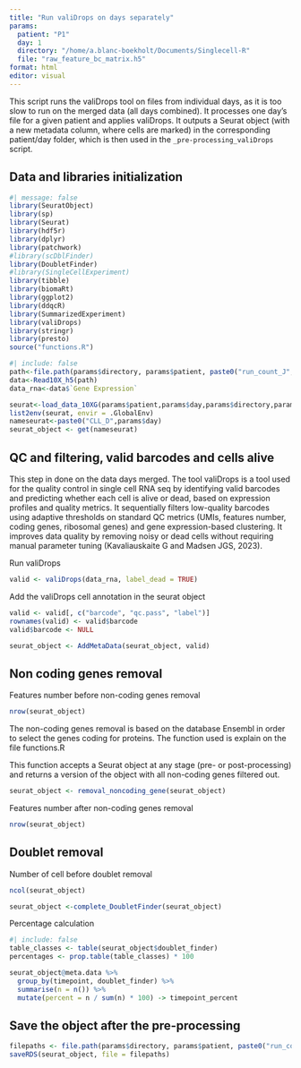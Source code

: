 ```yaml
---
title: "Run valiDrops on days separately"
params: 
  patient: "P1"
  day: 1
  directory: "/home/a.blanc-boekholt/Documents/Singlecell-R"
  file: "raw_feature_bc_matrix.h5"
format: html
editor: visual
---
```


This script runs the valiDrops tool on files from individual days, as it is too slow to run on the merged data (all days combined). It processes one day's file for a given patient and applies valiDrops. It outputs a Seurat object (with a new metadata column, where cells are marked) in the corresponding patient/day folder, which is then used in the `_pre-processing_valiDrops` script.

## Data and libraries initialization

```r
#| message: false
library(SeuratObject)
library(sp)
library(Seurat)
library(hdf5r)
library(dplyr)
library(patchwork)
#library(scDblFinder)
library(DoubletFinder)
#library(SingleCellExperiment)
library(tibble)
library(biomaRt)
library(ggplot2)
library(ddqcR)
library(SummarizedExperiment)
library(valiDrops)
library(stringr)
library(presto)
source("functions.R")
```

```r
#| include: false
path<-file.path(params$directory, params$patient, paste0("run_count_J", params$day), "outs", params$file)
data<-Read10X_h5(path)
data_rna<-data$`Gene Expression`

seurat<-load_data_10XG(params$patient,params$day,params$directory,params$file)
list2env(seurat, envir = .GlobalEnv)
nameseurat<-paste0("CLL_D",params$day)
seurat_object <- get(nameseurat)
```

## QC and filtering, valid barcodes and cells alive

This step in done on the data days merged. The tool valiDrops is a tool used for the quality control in single cell RNA seq by identifying valid barcodes and predicting whether each cell is alive or dead, based on expression profiles and quality metrics. It sequentially filters low-quality barcodes using adaptive thresholds on standard QC metrics (UMIs, features number, coding genes, ribosomal genes) and gene expression-based clustering. It improves data quality by removing noisy or dead cells without requiring manual parameter tuning (Kavaliauskaite G and Madsen JGS, 2023).

Run valiDrops

```r
valid <- valiDrops(data_rna, label_dead = TRUE)
```

Add the valiDrops cell annotation in the seurat object

```r
valid <- valid[, c("barcode", "qc.pass", "label")]
rownames(valid) <- valid$barcode
valid$barcode <- NULL

seurat_object <- AddMetaData(seurat_object, valid)
```

## Non coding genes removal

Features number before non-coding genes removal

```r
nrow(seurat_object)
```

The non-coding genes removal is based on the database Ensembl in order to select the genes coding for proteins. The function used is explain on the file functions.R

This function accepts a Seurat object at any stage (pre- or post-processing) and returns a version of the object with all non-coding genes filtered out.

```r
seurat_object <- removal_noncoding_gene(seurat_object)
```

Features number after non-coding genes removal

```r
nrow(seurat_object)
```

## Doublet removal

Number of cell before doublet removal

```r
ncol(seurat_object)
```

```r
seurat_object <-complete_DoubletFinder(seurat_object)
```

Percentage calculation

```r
#| include: false
table_classes <- table(seurat_object$doublet_finder)
percentages <- prop.table(table_classes) * 100

seurat_object@meta.data %>%
  group_by(timepoint, doublet_finder) %>%
  summarise(n = n()) %>%
  mutate(percent = n / sum(n) * 100) -> timepoint_percent
```

## Save the object after the pre-processing

```r
filepaths <- file.path(params$directory, params$patient, paste0("run_count_J", params$day), "outs", "raw_valiDrops.rds")
saveRDS(seurat_object, file = filepaths)
```
